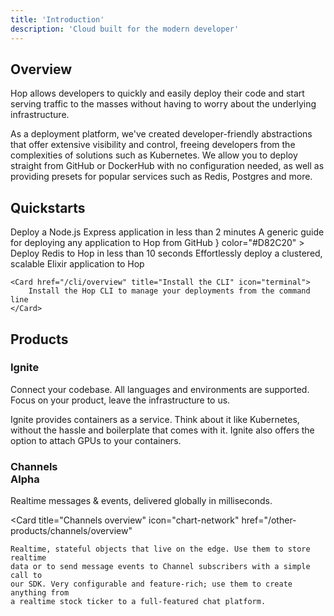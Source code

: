 ```yaml
---
title: 'Introduction'
description: 'Cloud built for the modern developer'
---
```


## Overview

Hop allows developers to quickly and easily deploy their code and start serving traffic to the masses without having to worry about the underlying infrastructure.

As a deployment platform, we've created developer-friendly abstractions that offer extensive visibility and control, freeing developers from the complexities of solutions such as Kubernetes. We allow you to deploy straight from GitHub or DockerHub with no configuration needed, as well as providing presets for popular services such as Redis, Postgres and more.

## Quickstarts

<CardGroup>
	<Card
		href="/getting-started/quickstarts/express"
		title="Node.js Express App"
		icon="node-js"
		color="#66cc33"
	>
		Deploy a Node.js Express application in less than 2 minutes
	</Card>
	<Card
		href="/ignite/deploying"
		title="Deploying from GitHub"
		icon="github"
		color="#fff"
	>
		A generic guide for deploying any application to Hop from GitHub
	</Card>
	<Card
		href="/getting-started/quickstarts/redis"
		title="Redis"
		icon={
			<svg
				class="svg-icon"
				viewBox="0 0 1024 1024"
				version="1.1"
				xmlns="http://www.w3.org/2000/svg"
				fill="#D82C20"
			>
				<path d="M941.546 458.48c-0.072 25.95-0.146 51.896-0.221 77.847-0.03 10.939-7.219 21.861-21.58 30.207l0.221-77.849c14.36-8.345 21.55-19.267 21.58-30.205zM102.488 535.902l0.221-77.848c-0.031 11.082 7.284 22.18 21.93 30.636l-0.221 77.847c-14.647-8.455-21.961-19.554-21.93-30.635z" />
				<path d="M919.966 488.686l-0.221 77.849-344.016 199.92 0.221-77.848 344.016-199.921zM470.904 688.606l-0.221 77.848-346.266-199.917 0.221-77.847a61532604.59 61532604.59 0 0 0 346.266 199.916zM575.95 688.606l-0.221 77.848c-28.915 16.803-75.942 16.803-105.046 0l0.221-77.848c29.104 16.803 76.131 16.803 105.046 0z" />
				<path d="M941.546 596.424c-0.072 25.95-0.146 51.896-0.221 77.847-0.03 10.939-7.219 21.861-21.58 30.207l0.221-77.849c14.36-8.344 21.55-19.267 21.58-30.205zM102.488 673.846l0.221-77.848c-0.031 11.081 7.284 22.18 21.93 30.635l-0.221 77.848c-14.647-8.456-21.961-19.555-21.93-30.635z" />
				<path d="M919.966 626.629l-0.221 77.849-344.016 199.92 0.221-77.848 344.016-199.921zM470.904 826.55l-0.221 77.848L124.417 704.48l0.221-77.848L470.904 826.55zM575.95 826.55l-0.221 77.848c-28.915 16.804-75.942 16.804-105.046 0l0.221-77.848c29.104 16.804 76.131 16.804 105.046 0z" />
				<path d="M940.855 361.334l-0.136 47.636c-0.001 0.2-0.004 0.4-0.01 0.6l0.136-47.637c0.006-0.2 0.009-0.4 0.01-0.599" />
				<path d="M940.846 361.933l-0.136 47.637a23.166 23.166 0 0 1-0.446 3.911l0.135-47.637c0.26-1.299 0.409-2.604 0.447-3.911M940.398 365.843l-0.135 47.637a24.923 24.923 0 0 1-1.101 3.838l0.135-47.637a24.78 24.78 0 0 0 1.101-3.838" />
				<path d="M939.298 369.682l-0.135 47.637a28.003 28.003 0 0 1-1.816 3.875l0.132-47.636a27.573 27.573 0 0 0 1.819-3.876" />
				<path d="M937.479 373.558c-0.044 15.878-0.089 31.757-0.132 47.636a32.145 32.145 0 0 1-2.744 4.074l0.136-47.637a32.134 32.134 0 0 0 2.74-4.073M934.738 377.631l-0.136 47.637a39.375 39.375 0 0 1-4.228 4.546l0.135-47.637a39.043 39.043 0 0 0 4.229-4.546" />
				<path d="M930.51 382.177l-0.135 47.637c-2.442 2.256-5.322 4.4-8.632 6.392l0.135-47.637c3.31-1.991 6.187-4.136 8.632-6.392" />
				<path d="M921.878 388.568c-0.045 15.879-0.088 31.758-0.135 47.637-0.274 0.165-0.55 0.33-0.833 0.492l0.135-47.637c0.28-0.162 0.559-0.326 0.833-0.492" />
				<path d="M122.156 389.068l-0.134 47.637c-13.444-7.762-20.158-17.949-20.128-28.121l0.134-47.636c-0.029 10.172 6.685 20.358 20.128 28.12" />
				<path d="M921.045 389.061l-0.135 47.637L570.817 640.15l0.136-47.638c116.697-67.817 233.395-135.633 350.092-203.451z" />
				<path d="M474.538 592.516l-0.135 47.639-352.381-203.449 0.134-47.637 352.382 203.447z" />
				<path d="M570.953 592.513l-0.136 47.638c-4.55 2.642-9.584 4.832-14.942 6.568l0.137-47.635c5.355-1.738 10.392-3.929 14.941-6.571M556.012 599.084l-0.137 47.635c-4.137 1.344-8.465 2.413-12.909 3.216l0.136-47.639a98.813 98.813 0 0 0 12.91-3.212" />
				<path d="M543.102 602.296l-0.136 47.639c-2.856 0.515-5.765 0.918-8.695 1.21l0.135-47.637c2.931-0.293 5.838-0.695 8.696-1.212M534.405 603.508l-0.135 47.637c-2.505 0.25-5.028 0.418-7.561 0.503l0.134-47.636a117.08 117.08 0 0 0 7.562-0.504" />
				<path d="M526.844 604.012l-0.134 47.636a117.8 117.8 0 0 1-6.983 0.034l0.134-47.637c2.327 0.056 4.659 0.047 6.983-0.033M519.86 604.045l-0.134 47.637a120.938 120.938 0 0 1-6.714-0.359l0.134-47.638c2.23 0.183 4.47 0.305 6.714 0.36" />
				<path d="M513.146 603.685l-0.134 47.638a115.989 115.989 0 0 1-6.629-0.742l0.136-47.638c2.191 0.312 4.403 0.558 6.627 0.742" />
				<path d="M506.52 602.942l-0.136 47.638a108.51 108.51 0 0 1-6.758-1.174l0.135-47.639c2.223 0.462 4.479 0.854 6.759 1.175" />
				<path d="M499.761 601.768l-0.135 47.639a101.055 101.055 0 0 1-7.11-1.744l0.134-47.636c2.324 0.661 4.698 1.241 7.111 1.741M492.65 600.026l-0.134 47.636a89.341 89.341 0 0 1-8.278-2.794l0.136-47.637a88.133 88.133 0 0 0 8.276 2.795" />
				<path d="M484.373 597.231c-0.045 15.879-0.089 31.758-0.136 47.637-3.462-1.368-6.757-2.939-9.834-4.714l0.135-47.639c3.077 1.778 6.371 3.348 9.835 4.716" />
				<path d="M920.73 333.217L568.35 129.77c-26.716-15.425-69.88-15.425-96.416-0.004L121.841 333.217c-26.54 15.424-26.399 40.426 0.314 55.851l352.383 203.448c26.709 15.422 69.874 15.421 96.415-0.003 116.697-67.817 233.396-135.634 350.092-203.452 26.534-15.421 26.393-40.424-0.315-55.844zM451.292 196.865l59.554 18.938 59.157-34.957-18.994 49.333 56.245 22.514-71.293 11.543-24.391 48.874-25.065-42.198-71.32 7.696 55.797-37.632-19.69-44.111z m-174.269 172.75c-12.726-7.347-21.302-17.198-23.209-28.349-4.357-25.492 27.777-48.135 71.771-50.577 24.75-1.374 47.977 3.938 64.342 13.387 12.726 7.348 21.303 17.199 23.208 28.35 4.358 25.491-27.771 48.138-71.77 50.576-24.75 1.374-47.975-3.938-64.342-13.387z m255.765 163.789l-155.58-89.825 211.652-32.876-56.072 122.701zM688.366 428.68l-128.454-74.163 127.617-74.166 128.456 74.165-127.619 74.164z" />
				<path d="M941.546 458.48c-0.072 25.95-0.146 51.896-0.221 77.847-0.03 10.939-7.219 21.861-21.58 30.207l0.221-77.849c14.36-8.345 21.55-19.267 21.58-30.205zM102.488 535.902l0.221-77.848c-0.031 11.082 7.284 22.18 21.93 30.636l-0.221 77.847c-14.647-8.455-21.961-19.554-21.93-30.635z" />
				<path d="M919.966 488.686l-0.221 77.849-344.016 199.92 0.221-77.848 344.016-199.921zM470.904 688.606l-0.221 77.848-346.266-199.917 0.221-77.847a61532604.59 61532604.59 0 0 0 346.266 199.916zM575.95 688.606l-0.221 77.848c-28.915 16.803-75.942 16.803-105.046 0l0.221-77.848c29.104 16.803 76.131 16.803 105.046 0z" />
				<path d="M941.546 596.424c-0.072 25.95-0.146 51.896-0.221 77.847-0.03 10.939-7.219 21.861-21.58 30.207l0.221-77.849c14.36-8.344 21.55-19.267 21.58-30.205zM102.488 673.846l0.221-77.848c-0.031 11.081 7.284 22.18 21.93 30.635l-0.221 77.848c-14.647-8.456-21.961-19.555-21.93-30.635z" />
				<path d="M919.966 626.629l-0.221 77.849-344.016 199.92 0.221-77.848 344.016-199.921zM470.904 826.55l-0.221 77.848L124.417 704.48l0.221-77.848L470.904 826.55zM575.95 826.55l-0.221 77.848c-28.915 16.804-75.942 16.804-105.046 0l0.221-77.848c29.104 16.804 76.131 16.804 105.046 0z" />
				<path d="M940.855 361.334l-0.136 47.636c-0.001 0.2-0.004 0.4-0.01 0.6l0.136-47.637c0.006-0.2 0.009-0.4 0.01-0.599" />
				<path d="M940.846 361.933l-0.136 47.637a23.166 23.166 0 0 1-0.446 3.911l0.135-47.637c0.26-1.299 0.409-2.604 0.447-3.911M940.398 365.843l-0.135 47.637a24.923 24.923 0 0 1-1.101 3.838l0.135-47.637a24.78 24.78 0 0 0 1.101-3.838" />
				<path d="M939.298 369.682l-0.135 47.637a28.003 28.003 0 0 1-1.816 3.875l0.132-47.636a27.573 27.573 0 0 0 1.819-3.876" />
				<path d="M937.479 373.558c-0.044 15.878-0.089 31.757-0.132 47.636a32.145 32.145 0 0 1-2.744 4.074l0.136-47.637a32.134 32.134 0 0 0 2.74-4.073M934.738 377.631l-0.136 47.637a39.375 39.375 0 0 1-4.228 4.546l0.135-47.637a39.043 39.043 0 0 0 4.229-4.546" />
				<path d="M930.51 382.177l-0.135 47.637c-2.442 2.256-5.322 4.4-8.632 6.392l0.135-47.637c3.31-1.991 6.187-4.136 8.632-6.392" />
				<path d="M921.878 388.568c-0.045 15.879-0.088 31.758-0.135 47.637-0.274 0.165-0.55 0.33-0.833 0.492l0.135-47.637c0.28-0.162 0.559-0.326 0.833-0.492" />
				<path d="M122.156 389.068l-0.134 47.637c-13.444-7.762-20.158-17.949-20.128-28.121l0.134-47.636c-0.029 10.172 6.685 20.358 20.128 28.12" />
				<path d="M921.045 389.061l-0.135 47.637L570.817 640.15l0.136-47.638c116.697-67.817 233.395-135.633 350.092-203.451z" />
				<path d="M474.538 592.516l-0.135 47.639-352.381-203.449 0.134-47.637 352.382 203.447z" />
				<path d="M570.953 592.513l-0.136 47.638c-4.55 2.642-9.584 4.832-14.942 6.568l0.137-47.635c5.355-1.738 10.392-3.929 14.941-6.571M556.012 599.084l-0.137 47.635c-4.137 1.344-8.465 2.413-12.909 3.216l0.136-47.639a98.813 98.813 0 0 0 12.91-3.212" />
				<path d="M543.102 602.296l-0.136 47.639c-2.856 0.515-5.765 0.918-8.695 1.21l0.135-47.637c2.931-0.293 5.838-0.695 8.696-1.212M534.405 603.508l-0.135 47.637c-2.505 0.25-5.028 0.418-7.561 0.503l0.134-47.636a117.08 117.08 0 0 0 7.562-0.504" />
				<path d="M526.844 604.012l-0.134 47.636a117.8 117.8 0 0 1-6.983 0.034l0.134-47.637c2.327 0.056 4.659 0.047 6.983-0.033M519.86 604.045l-0.134 47.637a120.938 120.938 0 0 1-6.714-0.359l0.134-47.638c2.23 0.183 4.47 0.305 6.714 0.36" />
				<path d="M513.146 603.685l-0.134 47.638a115.989 115.989 0 0 1-6.629-0.742l0.136-47.638c2.191 0.312 4.403 0.558 6.627 0.742" />
				<path d="M506.52 602.942l-0.136 47.638a108.51 108.51 0 0 1-6.758-1.174l0.135-47.639c2.223 0.462 4.479 0.854 6.759 1.175" />
				<path d="M499.761 601.768l-0.135 47.639a101.055 101.055 0 0 1-7.11-1.744l0.134-47.636c2.324 0.661 4.698 1.241 7.111 1.741M492.65 600.026l-0.134 47.636a89.341 89.341 0 0 1-8.278-2.794l0.136-47.637a88.133 88.133 0 0 0 8.276 2.795" />
				<path d="M484.373 597.231c-0.045 15.879-0.089 31.758-0.136 47.637-3.462-1.368-6.757-2.939-9.834-4.714l0.135-47.639c3.077 1.778 6.371 3.348 9.835 4.716" />
				<path d="M920.73 333.217L568.35 129.77c-26.716-15.425-69.88-15.425-96.416-0.004L121.841 333.217c-26.54 15.424-26.399 40.426 0.314 55.851l352.383 203.448c26.709 15.422 69.874 15.421 96.415-0.003 116.697-67.817 233.396-135.634 350.092-203.452 26.534-15.421 26.393-40.424-0.315-55.844zM451.292 196.865l59.554 18.938 59.157-34.957-18.994 49.333 56.245 22.514-71.293 11.543-24.391 48.874-25.065-42.198-71.32 7.696 55.797-37.632-19.69-44.111z m-174.269 172.75c-12.726-7.347-21.302-17.198-23.209-28.349-4.357-25.492 27.777-48.135 71.771-50.577 24.75-1.374 47.977 3.938 64.342 13.387 12.726 7.348 21.303 17.199 23.208 28.35 4.358 25.491-27.771 48.138-71.77 50.576-24.75 1.374-47.975-3.938-64.342-13.387z m255.765 163.789l-155.58-89.825 211.652-32.876-56.072 122.701zM688.366 428.68l-128.454-74.163 127.617-74.166 128.456 74.165-127.619 74.164z" />
				<path d="M941.546 458.48c-0.072 25.95-0.146 51.896-0.221 77.847-0.03 10.939-7.219 21.861-21.58 30.207l0.221-77.849c14.36-8.345 21.55-19.267 21.58-30.205zM102.488 535.902l0.221-77.848c-0.031 11.082 7.284 22.18 21.93 30.636l-0.221 77.847c-14.647-8.455-21.961-19.554-21.93-30.635z" />
				<path d="M919.966 488.686l-0.221 77.849-344.016 199.92 0.221-77.848 344.016-199.921zM470.904 688.606l-0.221 77.848-346.266-199.917 0.221-77.847a61532604.59 61532604.59 0 0 0 346.266 199.916zM575.95 688.606l-0.221 77.848c-28.915 16.803-75.942 16.803-105.046 0l0.221-77.848c29.104 16.803 76.131 16.803 105.046 0z" />
				<path d="M941.546 596.424c-0.072 25.95-0.146 51.896-0.221 77.847-0.03 10.939-7.219 21.861-21.58 30.207l0.221-77.849c14.36-8.344 21.55-19.267 21.58-30.205zM102.488 673.846l0.221-77.848c-0.031 11.081 7.284 22.18 21.93 30.635l-0.221 77.848c-14.647-8.456-21.961-19.555-21.93-30.635z" />
				<path d="M919.966 626.629l-0.221 77.849-344.016 199.92 0.221-77.848 344.016-199.921zM470.904 826.55l-0.221 77.848L124.417 704.48l0.221-77.848L470.904 826.55zM575.95 826.55l-0.221 77.848c-28.915 16.804-75.942 16.804-105.046 0l0.221-77.848c29.104 16.804 76.131 16.804 105.046 0z" />
				<path d="M940.855 361.334l-0.136 47.636c-0.001 0.2-0.004 0.4-0.01 0.6l0.136-47.637c0.006-0.2 0.009-0.4 0.01-0.599" />
				<path d="M940.846 361.933l-0.136 47.637a23.166 23.166 0 0 1-0.446 3.911l0.135-47.637c0.26-1.299 0.409-2.604 0.447-3.911M940.398 365.843l-0.135 47.637a24.923 24.923 0 0 1-1.101 3.838l0.135-47.637a24.78 24.78 0 0 0 1.101-3.838" />
				<path d="M939.298 369.682l-0.135 47.637a28.003 28.003 0 0 1-1.816 3.875l0.132-47.636a27.573 27.573 0 0 0 1.819-3.876" />
				<path d="M937.479 373.558c-0.044 15.878-0.089 31.757-0.132 47.636a32.145 32.145 0 0 1-2.744 4.074l0.136-47.637a32.134 32.134 0 0 0 2.74-4.073M934.738 377.631l-0.136 47.637a39.375 39.375 0 0 1-4.228 4.546l0.135-47.637a39.043 39.043 0 0 0 4.229-4.546" />
				<path d="M930.51 382.177l-0.135 47.637c-2.442 2.256-5.322 4.4-8.632 6.392l0.135-47.637c3.31-1.991 6.187-4.136 8.632-6.392" />
				<path d="M921.878 388.568c-0.045 15.879-0.088 31.758-0.135 47.637-0.274 0.165-0.55 0.33-0.833 0.492l0.135-47.637c0.28-0.162 0.559-0.326 0.833-0.492" />
				<path d="M122.156 389.068l-0.134 47.637c-13.444-7.762-20.158-17.949-20.128-28.121l0.134-47.636c-0.029 10.172 6.685 20.358 20.128 28.12" />
				<path d="M921.045 389.061l-0.135 47.637L570.817 640.15l0.136-47.638c116.697-67.817 233.395-135.633 350.092-203.451z" />
				<path d="M474.538 592.516l-0.135 47.639-352.381-203.449 0.134-47.637 352.382 203.447z" />
				<path d="M570.953 592.513l-0.136 47.638c-4.55 2.642-9.584 4.832-14.942 6.568l0.137-47.635c5.355-1.738 10.392-3.929 14.941-6.571M556.012 599.084l-0.137 47.635c-4.137 1.344-8.465 2.413-12.909 3.216l0.136-47.639a98.813 98.813 0 0 0 12.91-3.212" />
				<path d="M543.102 602.296l-0.136 47.639c-2.856 0.515-5.765 0.918-8.695 1.21l0.135-47.637c2.931-0.293 5.838-0.695 8.696-1.212M534.405 603.508l-0.135 47.637c-2.505 0.25-5.028 0.418-7.561 0.503l0.134-47.636a117.08 117.08 0 0 0 7.562-0.504" />
				<path d="M526.844 604.012l-0.134 47.636a117.8 117.8 0 0 1-6.983 0.034l0.134-47.637c2.327 0.056 4.659 0.047 6.983-0.033M519.86 604.045l-0.134 47.637a120.938 120.938 0 0 1-6.714-0.359l0.134-47.638c2.23 0.183 4.47 0.305 6.714 0.36" />
				<path d="M513.146 603.685l-0.134 47.638a115.989 115.989 0 0 1-6.629-0.742l0.136-47.638c2.191 0.312 4.403 0.558 6.627 0.742" />
				<path d="M506.52 602.942l-0.136 47.638a108.51 108.51 0 0 1-6.758-1.174l0.135-47.639c2.223 0.462 4.479 0.854 6.759 1.175" />
				<path d="M499.761 601.768l-0.135 47.639a101.055 101.055 0 0 1-7.11-1.744l0.134-47.636c2.324 0.661 4.698 1.241 7.111 1.741M492.65 600.026l-0.134 47.636a89.341 89.341 0 0 1-8.278-2.794l0.136-47.637a88.133 88.133 0 0 0 8.276 2.795" />
				<path d="M484.373 597.231c-0.045 15.879-0.089 31.758-0.136 47.637-3.462-1.368-6.757-2.939-9.834-4.714l0.135-47.639c3.077 1.778 6.371 3.348 9.835 4.716" />
				<path d="M920.73 333.217L568.35 129.77c-26.716-15.425-69.88-15.425-96.416-0.004L121.841 333.217c-26.54 15.424-26.399 40.426 0.314 55.851l352.383 203.448c26.709 15.422 69.874 15.421 96.415-0.003 116.697-67.817 233.396-135.634 350.092-203.452 26.534-15.421 26.393-40.424-0.315-55.844zM451.292 196.865l59.554 18.938 59.157-34.957-18.994 49.333 56.245 22.514-71.293 11.543-24.391 48.874-25.065-42.198-71.32 7.696 55.797-37.632-19.69-44.111z m-174.269 172.75c-12.726-7.347-21.302-17.198-23.209-28.349-4.357-25.492 27.777-48.135 71.771-50.577 24.75-1.374 47.977 3.938 64.342 13.387 12.726 7.348 21.303 17.199 23.208 28.35 4.358 25.491-27.771 48.138-71.77 50.576-24.75 1.374-47.975-3.938-64.342-13.387z m255.765 163.789l-155.58-89.825 211.652-32.876-56.072 122.701zM688.366 428.68l-128.454-74.163 127.617-74.166 128.456 74.165-127.619 74.164z" />
			</svg>
		}
		color="#D82C20"
	>
		Deploy Redis to Hop in less than 10 seconds
	</Card>
	<Card
		href="/getting-started/quickstarts/elixir-cluster"
		title="Elixir Cluster"
		icon="flask-round-potion"
		color="#a153ca"
	>
		Effortlessly deploy a clustered, scalable Elixir application to Hop
	</Card>
</CardGroup>

    <Card href="/cli/overview" title="Install the CLI" icon="terminal">
    	Install the Hop CLI to manage your deployments from the command line
    </Card>

## Products

### Ignite

Connect your codebase. All languages and environments are supported. Focus on your product, leave the infrastructure to us.

<Card title="Ignite overview" icon="fire-flame-curved" href="/ignite/overview">
	Ignite provides containers as a service. Think about it like Kubernetes,
	without the hassle and boilerplate that comes with it. Ignite also offers the
	option to attach GPUs to your containers.
</Card>

### Channels <div className="ml-1 inline-block rounded-full align-middle py-0.5 px-2 text-sm bg-red-600">Alpha</div>

Realtime messages & events, delivered globally in milliseconds.

<Card
	title="Channels overview"
	icon="chart-network"
	href="/other-products/channels/overview"
>
	Realtime, stateful objects that live on the edge. Use them to store realtime
	data or to send message events to Channel subscribers with a simple call to
	our SDK. Very configurable and feature-rich; use them to create anything from
	a realtime stock ticker to a full-featured chat platform.
</Card>
